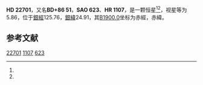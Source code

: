 {{Starbox begin
| name = HD 22701
}}
{{Starbox observe
| epoch = [[J2000.0|J2000.0]]
| constell = {{星座名待查}}<ref name=SIMBAD>{{cite web
 | url=http://simbad.u-strasbg.fr/simbad/sim-id?Ident=HR+1107
 | title =Pulsating variable Star
 | publisher=Centre de Données astronomiques de Strasbourg
 | work=SIMBAD
 | accessdate=2012-07-13}}</ref><ref name=DATA>{{cite web
 | url=http://vizier.u-strasbg.fr/viz-bin/VizieR-5?-out.add=.&-source=5050&-corr=PK=HR&-out.max=9999&HR=1107
 | title=VizieR Detailed Page
 | accessdate=2012-07-13
 | archive-date=2016-03-04
 | archive-url=https://web.archive.org/web/20160304234110/http://vizier.u-strasbg.fr/viz-bin/VizieR-5?-out.add=.&-source=5050&-corr=PK=HR&-out.max=9999&HR=1107
 | dead-url=no
 }}</ref>
| 星官 = 
| ra = {{RA|4|10|1.5}}<ref name=SIMBAD /><ref name=DATA />
| dec = {{DEC|+86|37|34}}<ref name=SIMBAD /><ref name=DATA />
| appmag_v = 5.86<ref name=SIMBAD /><ref name=DATA />
}}
{{Starbox character
| class = F5IV<ref name=SIMBAD /><ref name=DATA />
| b-v = 0.37<ref name=SIMBAD /><ref name=DATA />
| u-b = 0<ref name=SIMBAD /><ref name=DATA />
| r-i = <ref name=SIMBAD /><ref name=DATA />
| variable = 
}}
{{Starbox astrometry
| radial_v = 0
| prop_mo_ra = -4
| parallax = 0.022
| p_error = 
}}
{{Starbox catalog
| names =BD+86 51，[[SAO星表|SAO]] 623，[[HD星表|HD]] 22701，[[HR星表|HR]] 1107}}
{{Starbox reference |Simbad=HR+1107}}
{{Starbox end}}

'''HD 22701'''，又名'''BD+86 51'''，'''SAO 623'''、'''HR 1107'''，是一颗恒星<ref name=SIMBAD /><ref name=DATA />，视星等为5.86，位于[[銀道座標系|銀經]]125.76，[[銀道座標系|銀緯]]24.91，其[[B1900.0|B1900.0]]坐标为赤經{{RA|3|33|55}}，赤緯{{DEC|+86|24.91|57}}。

== 参考文献 ==
{{reflist}}

{{star-stub}}

[[Category:HD和HDE天體|22701]]
[[Category:HR天體|1107]]
[[Category:SAO天體|623]]